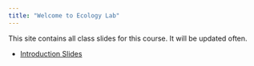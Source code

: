```yaml
---
title: "Welcome to Ecology Lab"
---
```


This site contains all class slides for this course. It will be updated often.

-   [Introduction Slides](Slides/Introduction.qmd)
